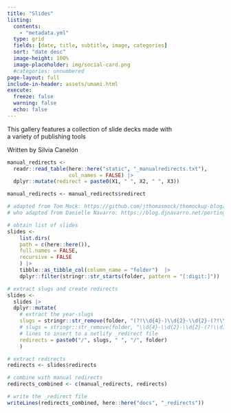 ```yaml
---
title: "Slides"
listing:
  contents:
    - "metadata.yml"
  type: grid
  fields: [date, title, subtitle, image, categories]
  sort: "date desc"
  image-height: 100%
  image-placeholder: img/social-card.png
  #categories: unnumbered
page-layout: full
include-in-header: assets/umami.html
execute: 
  freeze: false
  warning: false
  echo: false 
---
```


<!--
::: {.callout-caution collapse="true"}
## Under construction

I've just noticed an issue with slide decks unintentionally sharing RevealJS theming across this site. This means some RevealJS slide decks are not styled as intended and may not be easy to read.

Thanks for your patience while I figure out what's going on!
:::
-->

<p class="f6 measure lh-copy tc center">This gallery features a collection of slide decks made with<br>a variety of publishing tools</p>

<p class="f7 measure lh-copy tc center i">Written by Silvia Canelón</p>

```r

manual_redirects <-
  readr::read_table(here::here("static", "_manualredirects.txt"),
                    col_names = FALSE) |> 
  dplyr::mutate(redirect = paste0(X1, " ", X2, " ", X3))

manual_redirects <- manual_redirects$redirect
```

```r

# adapted from Tom Mock: https://github.com/jthomasmock/themockup-blog/blob/master/index.qmd#L27C1-L48C4
# who adapted from Danielle Navarro: https://blog.djnavarro.net/porting-to-quarto/#netlify-redirects

# obtain list of slides
slides <-
    list.dirs(
    path = c(here::here()),
    full.names = FALSE,
    recursive = FALSE
    ) |> 
    tibble::as_tibble_col(column_name = "folder")  |> 
    dplyr::filter(stringr::str_starts(folder, pattern = "[:digit:]"))

# extract slugs and create redirects
slides <- 
  slides |> 
  dplyr::mutate(
    # extract the year-slugs
    slugs = stringr::str_remove(folder, "(?!\\d{4}-)\\d{2}-\\d{2}-(?!\\d)"),
    # slugs = stringr::str_remove(folder, "\\d{4}-\\d{2}-\\d{2}-(?!\\d)"),
    # lines to insert to a netlify _redirect file
    redirects = paste0("/", slugs, " ", "/", folder)
    )

# extract redirects
redirects <- slides$redirects

# combine with manual redirects
redirects_combined <- c(manual_redirects, redirects)

# write the _redirect file
writeLines(redirects_combined, here::here("docs", "_redirects"))
```


